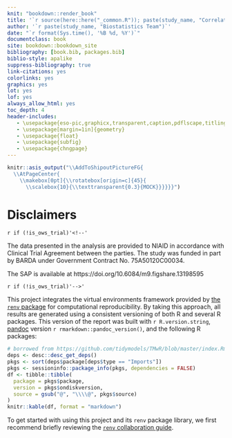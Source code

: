```yaml
---
knit: "bookdown::render_book"
title: '`r source(here::here("_common.R")); paste(study_name, "Correlates Analyses Report")`'  
author: '`r paste(study_name, "Biostatistics Team")`'
date: "`r format(Sys.time(), '%B %d, %Y')`"
documentclass: book
site: bookdown::bookdown_site
bibliography: [book.bib, packages.bib]
biblio-style: apalike
suppress-bibliography: true
link-citations: yes
colorlinks: yes
graphics: yes
lot: yes
lof: yes
always_allow_html: yes
toc_depth: 4
header-includes:
   - \usepackage{eso-pic,graphicx,transparent,caption,pdflscape,titling} # keep titling last!
   - \usepackage[margin=1in]{geometry}
   - \usepackage{float}
   - \usepackage{subfig}
   - \usepackage{chngpage}
---
```





```r
knitr::asis_output("\\AddToShipoutPictureFG{
  \\AtPageCenter{
    \\makebox[0pt]{\\rotatebox[origin=c]{45}{
      \\scalebox{10}{\\texttransparent{0.3}{MOCK}}}}}}")
```



<!-- ```{r, include = knitr::is_latex_output() & (startsWith(study_name, "ENSEMBLE") & !contain(tolower(data_cleaned), "mock"))} -->
<!-- knitr::asis_output("\\AddToShipoutPictureFG{ -->
<!--   \\AtPageCenter{ -->
<!--     \\makebox[0pt]{\\rotatebox[origin=c]{45}{ -->
<!--       \\scalebox{10}{\\texttransparent{0.3}{Internal Use Only}}}}}}") -->
<!-- ``` -->


# Disclaimers

`r if (!is_ows_trial)'<!--'`

The data presented in the analysis are provided to NIAID in accordance with Clinical Trial Agreement between the parties. The study was funded in part by BARDA under Government Contract No. 75A50120C00034.


\textbf{Statistical Analysis Plan}

The SAP is available at https://doi.org/10.6084/m9.figshare.13198595

`r if (!is_ows_trial)'-->'`


<!-- `r if ( !( grepl("moderna", attr(config::get(config = Sys.getenv("TRIAL")), "config") ) ) )'<!--'` -->


<!-- * The data presented in the analysis originated from the Moderna Sponsored mRNA-1273-P301 clinical study and are provided to NIAID in accordance with Clinical Trial Agreement between the parties. The study was funded in part by BARDA under Government Contract No. 75A50120C00034 -->

<!-- * The preliminary immunogenicity data presented here do not reflect the Sponsors statistical analysis plan and therefore should not be interpreted as a protocol defined read-out of the clinical study. -->

<!-- * These data are not to be disclosed without written permission of Moderna. -->




\textbf{Reproducibility Notice}

This project integrates the virtual environments framework provided by [the
`renv` package](https://rstudio.github.io/renv/) for computational
reproducibility. By taking this approach, all results are generated using a
consistent versioning of both R and several R packages. This version of the
report was built with `r R.version.string`, [pandoc](https://pandoc.org/)
version `r rmarkdown::pandoc_version()`, and the following R packages:

```r
# borrowed from https://github.com/tidymodels/TMwR/blob/master/index.Rmd
deps <- desc::desc_get_deps()
pkgs <- sort(deps$package[deps$type == "Imports"])
pkgs <- sessioninfo::package_info(pkgs, dependencies = FALSE)
df <- tibble::tibble(
  package = pkgs$package,
  version = pkgs$ondiskversion,
  source = gsub("@", "\\\\@", pkgs$source)
)
knitr::kable(df, format = "markdown")
```

To get started with using this project and its `renv` package library, we
first recommend briefly reviewing the [`renv` collaboration
guide](https://rstudio.github.io/renv/articles/collaborating.html).
